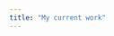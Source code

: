 ```yaml
---
title: "My current work"
---
```


<!--
Blackbuck are majestic horned ungulates, endemic to the Indian subcontinent, found primarily in plains, scrubs and grasslands. Territorial blackbuck males display an array of social behaviours - the most of puzzling of which is the lek-mating system. In this system an aggregation of males defend small clustered territories, usually devoid of resources and females visit the lek with the sole purpose of finding a male. 

The main motivation for my study comes from understanding what behavioural aspects may be necessary to maintain lekking behaviour, so that one can develop indices and take conservation measures to ensure that this rare behaviour continues to be preserved in these populations. 

To address this question, we take a behavioural ecological approach. Traditionally, male-male competition has received more attention as a factor driving sexual selection within leks owing to the ease of observation. However, the role of female-choice in this scenario has been largely neglected. How females select males and whether they copy the choice made by other females can impact the evolution of sexually selected traits in males.

In this study, using high-resolution aerial videos, we not only look at female movement with respect to each other but also with respect to male activity patterns. 
-->